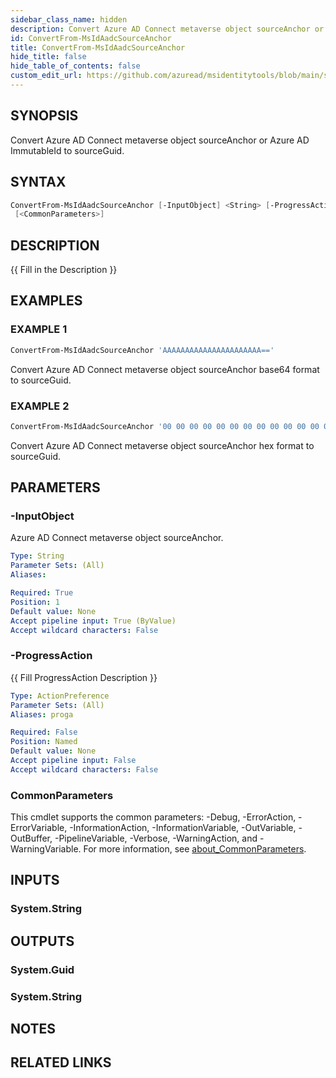 ```yaml
---
sidebar_class_name: hidden
description: Convert Azure AD Connect metaverse object sourceAnchor or Azure AD ImmutableId to sourceGuid.
id: ConvertFrom-MsIdAadcSourceAnchor
title: ConvertFrom-MsIdAadcSourceAnchor
hide_title: false
hide_table_of_contents: false
custom_edit_url: https://github.com/azuread/msidentitytools/blob/main/src/ConvertFrom-MsIdAadcSourceAnchor.ps1
---
```


## SYNOPSIS

Convert Azure AD Connect metaverse object sourceAnchor or Azure AD ImmutableId to sourceGuid.

## SYNTAX

```powershell
ConvertFrom-MsIdAadcSourceAnchor [-InputObject] <String> [-ProgressAction <ActionPreference>]
 [<CommonParameters>]
```

## DESCRIPTION

\{\{ Fill in the Description \}\}

## EXAMPLES

### EXAMPLE 1

```powershell
ConvertFrom-MsIdAadcSourceAnchor 'AAAAAAAAAAAAAAAAAAAAAA=='
```

Convert Azure AD Connect metaverse object sourceAnchor base64 format to sourceGuid.

### EXAMPLE 2

```powershell
ConvertFrom-MsIdAadcSourceAnchor '00 00 00 00 00 00 00 00 00 00 00 00 00 00 00 00'
```

Convert Azure AD Connect metaverse object sourceAnchor hex format to sourceGuid.

## PARAMETERS

### -InputObject

Azure AD Connect metaverse object sourceAnchor.

```yaml
Type: String
Parameter Sets: (All)
Aliases:

Required: True
Position: 1
Default value: None
Accept pipeline input: True (ByValue)
Accept wildcard characters: False
```

### -ProgressAction

\{\{ Fill ProgressAction Description \}\}

```yaml
Type: ActionPreference
Parameter Sets: (All)
Aliases: proga

Required: False
Position: Named
Default value: None
Accept pipeline input: False
Accept wildcard characters: False
```

### CommonParameters

This cmdlet supports the common parameters: -Debug, -ErrorAction, -ErrorVariable, -InformationAction, -InformationVariable, -OutVariable, -OutBuffer, -PipelineVariable, -Verbose, -WarningAction, and -WarningVariable. For more information, see [about_CommonParameters](http://go.microsoft.com/fwlink/?LinkID=113216).

## INPUTS

### System.String

## OUTPUTS

### System.Guid

### System.String
## NOTES

## RELATED LINKS
